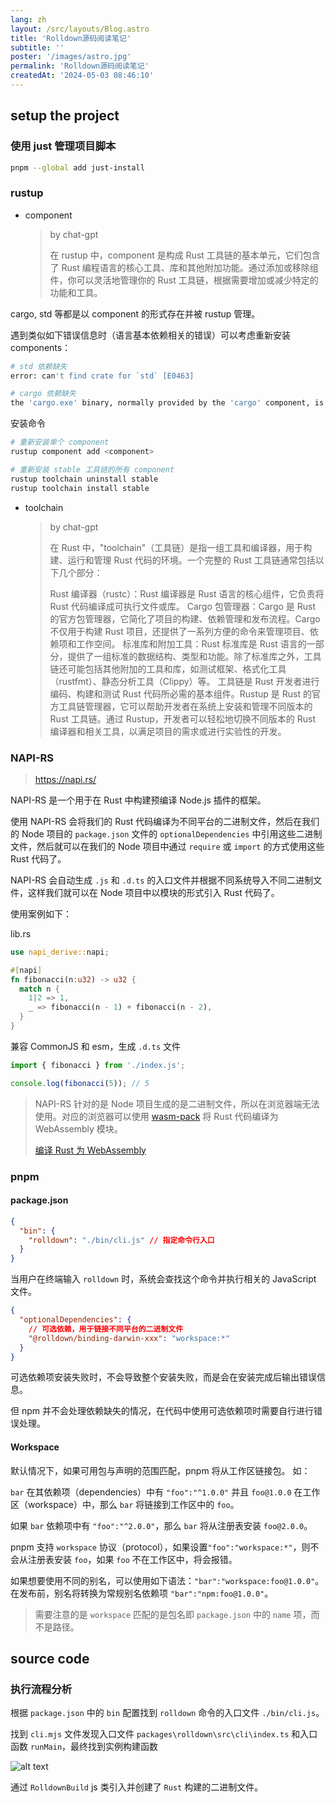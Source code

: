 ```yaml
---
lang: zh
layout: /src/layouts/Blog.astro
title: 'Rolldown源码阅读笔记'
subtitle: ''
poster: '/images/astro.jpg'
permalink: 'Rolldown源码阅读笔记'
createdAt: '2024-05-03 08:46:10'
---
```


## setup the project

### 使用 just 管理项目脚本

```bash
pnpm --global add just-install
```

### rustup

- component
  > by chat-gpt
  >
  > 在 rustup 中，component 是构成 Rust 工具链的基本单元，它们包含了 Rust 编程语言的核心工具、库和其他附加功能。通过添加或移除组件，你可以灵活地管理你的 Rust 工具链，根据需要增加或减少特定的功能和工具。

cargo, std 等都是以 component 的形式存在并被 rustup 管理。

遇到类似如下错误信息时（语言基本依赖相关的错误）可以考虑重新安装 components：

```bash
# std 依赖缺失
error: can't find crate for `std` [E0463]
```

```bash
# cargo 依赖缺失
the 'cargo.exe' binary, normally provided by the 'cargo' component, is not applicable to the '1.77.2-x86_64-pc-windows-msvc' toolchain
```

安装命令

```bash
# 重新安装单个 component
rustup component add <component>

# 重新安装 stable 工具链的所有 component
rustup toolchain uninstall stable
rustup toolchain install stable
```

- toolchain
  > by chat-gpt
  >
  > 在 Rust 中，"toolchain"（工具链）是指一组工具和编译器，用于构建、运行和管理 Rust 代码的环境。一个完整的 Rust 工具链通常包括以下几个部分：
  >
  > Rust 编译器（rustc）：Rust 编译器是 Rust 语言的核心组件，它负责将 Rust 代码编译成可执行文件或库。
  > Cargo 包管理器：Cargo 是 Rust 的官方包管理器，它简化了项目的构建、依赖管理和发布流程。Cargo 不仅用于构建 Rust 项目，还提供了一系列方便的命令来管理项目、依赖项和工作空间。
  > 标准库和附加工具：Rust 标准库是 Rust 语言的一部分，提供了一组标准的数据结构、类型和功能。除了标准库之外，工具链还可能包括其他附加的工具和库，如测试框架、格式化工具（rustfmt）、静态分析工具（Clippy）等。
  > 工具链是 Rust 开发者进行编码、构建和测试 Rust 代码所必需的基本组件。Rustup 是 Rust 的官方工具链管理器，它可以帮助开发者在系统上安装和管理不同版本的 Rust 工具链。通过 Rustup，开发者可以轻松地切换不同版本的 Rust 编译器和相关工具，以满足项目的需求或进行实验性的开发。

### NAPI-RS

> https://napi.rs/

NAPI-RS 是一个用于在 Rust 中构建预编译 Node.js 插件的框架。

使用 NAPI-RS 会将我们的 Rust 代码编译为不同平台的二进制文件，然后在我们的 Node 项目的 `package.json` 文件的 `optionalDependencies` 中引用这些二进制文件，然后就可以在我们的 Node 项目中通过 `require` 或 `import` 的方式使用这些 Rust 代码了。

NAPI-RS 会自动生成 `.js` 和 `.d.ts` 的入口文件并根据不同系统导入不同二进制文件，这样我们就可以在 Node 项目中以模块的形式引入 Rust 代码了。

使用案例如下：

lib.rs

```rust
use napi_derive::napi;

#[napi]
fn fibonacci(n:u32) -> u32 {
  match n {
    1|2 => 1,
    _ => fibonacci(n - 1) + fibonacci(n - 2),
  }
}
```

兼容 CommonJS 和 esm，生成 `.d.ts` 文件

```ts
import { fibonacci } from './index.js';

console.log(fibonacci(5)); // 5
```

> NAPI-RS 针对的是 Node 项目生成的是二进制文件，所以在浏览器端无法使用。对应的浏览器可以使用 [wasm-pack](https://github.com/rustwasm/wasm-pack) 将 Rust 代码编译为 WebAssembly 模块。
>
> [编译 Rust 为 WebAssembly](https://developer.mozilla.org/zh-CN/docs/WebAssembly/Rust_to_Wasm)

### pnpm

#### package.json

```json
{
  "bin": {
    "rolldown": "./bin/cli.js" // 指定命令行入口
  }
}
```

当用户在终端输入 `rolldown` 时，系统会查找这个命令并执行相关的 JavaScript 文件。

```json
{
  "optionalDependencies": {
    // 可选依赖，用于链接不同平台的二进制文件
    "@rolldown/binding-darwin-xxx": "workspace:*"
  }
}
```

可选依赖项安装失败时，不会导致整个安装失败，而是会在安装完成后输出错误信息。

但 npm 并不会处理依赖缺失的情况，在代码中使用可选依赖项时需要自行进行错误处理。

#### Workspace

默认情况下，如果可用包与声明的范围匹配，pnpm 将从工作区链接包。
如：

`bar` 在其依赖项（dependencies）中有 `"foo":"^1.0.0"` 并且 `foo@1.0.0` 在工作区（workspace）中，那么 `bar` 将链接到工作区中的 `foo`。

如果 `bar` 依赖项中有 `"foo":"^2.0.0"`，那么 `bar` 将从注册表安装 `foo@2.0.0`。

pnpm 支持 `workspace` 协议（protocol），如果设置`"foo":"workspace:*"`，则不会从注册表安装 `foo`，如果 `foo` 不在工作区中，将会报错。

如果想要使用不同的别名，可以使用如下语法：`"bar":"workspace:foo@1.0.0"`。
在发布前，别名将转换为常规别名依赖项 `"bar":"npm:foo@1.0.0"`。

> 需要注意的是 `workspace` 匹配的是包名即 `package.json` 中的 `name` 项，而不是路径。

## source code

### 执行流程分析

根据 `package.json` 中的 `bin` 配置找到 `rolldown` 命令的入口文件 `./bin/cli.js`。

找到 `cli.mjs` 文件发现入口文件 `packages\rolldown\src\cli\index.ts` 和入口函数 `runMain`，最终找到实例构建函数

![alt text](image.png)

通过 `RolldownBuild` js 类引入并创建了 `Rust` 构建的二进制文件。
